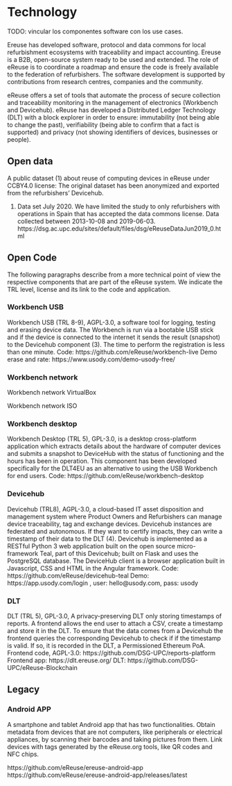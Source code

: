 # Technology

TODO: vincular los componentes software con los use cases.

Ereuse has developed software, protocol and data commons for local refurbishment ecosystems with traceability and impact accounting. Ereuse is a B2B, open-source system ready to be used and extended. The role of eReuse is to coordinate a roadmap and ensure the code is freely available to the federation of refurbishers. The software development is supported by contributions from research centres, companies and the community. 

eReuse offers a set of tools that automate the process of secure collection and traceability monitoring in the management of electronics (Workbench and Devicehub). eReuse has developed a Distributed Ledger Technology (DLT) with a block explorer in order to ensure: immutability (not being able to change the past), verifiability (being able to confirm that a fact is supported) and privacy (not showing identifiers of devices, businesses or people).

## Open data 

A public dataset (1) about reuse of computing devices in eReuse under CCBY4.0 license: The original dataset has been anonymized and exported from the refurbishers’ Devicehub.

1. Data set July 2020. We have limited the study to only refurbishers with operations in Spain that has accepted the data commons license. Data collected between 2013-10-08 and 2019-06-03.
https://dsg.ac.upc.edu/sites/default/files/dsg/eReuseDataJun2019_0.html

## Open Code

The following paragraphs describe from a more technical point of view the respective components that are part of the eReuse system. We indicate the TRL level, license and its link to the code and application.

### Workbench USB

Workbench USB (TRL 8-9), AGPL-3.0, a software tool for logging, testing and erasing device data. The Workbench is run via a bootable USB stick and if the device is connected to the internet it sends the result (snapshot) to the Devicehub component (3). The time to perform the registration is less than one minute. 
Code: https://github.com/eReuse/workbench-live
Demo erase and rate: https://www.usody.com/demo-usody-free/

### Workbench network

Workbench network VirtualBox

Workbench network ISO

### Workbench desktop

Workbench Desktop (TRL 5), GPL-3.0, is a desktop cross-platform application which extracts details about the hardware of computer devices and submits a snapshot to DeviceHub with the status of functioning and the hours has been in operation. This component has been developed specifically for the DLT4EU as an alternative to using the USB Workbench for end users. 
Code:  https://github.com/eReuse/workbench-desktop

### Devicehub

Devicehub (TRL8), AGPL-3.0, a cloud-based IT asset disposition and management system where Product Owners and Refurbishers can manage device traceability, tag and exchange devices. Devicehub instances are federated and autonomous. If they want to certify impacts, they can write a timestamp of their data to the DLT (4). Devicehub is implemented as a RESTful Python 3 web application built on the open source micro-framework Teal, part of this Devicehub; built on Flask and uses the PostgreSQL database. The DeviceHub client is a browser application built in Javascript, CSS and HTML in the Angular framework. 
Code: https://github.com/eReuse/devicehub-teal
Demo: https://app.usody.com/login , user: hello@usody.com, pass: usody
 
### DLT

DLT (TRL 5), GPL-3.0, A privacy-preserving DLT only storing timestamps of reports. A frontend allows the end user to attach a CSV, create a timestamp and store it in the DLT. To ensure that the data comes from a Devicehub the frontend queries the corresponding Devicehub to check if if the timestamp is valid. If so, it is recorded in the DLT, a Permissioned Ethereum PoA. 
Frontend code, AGPL-3.0: https://github.com/DSG-UPC/reports-platform
Frontend app: https://dlt.ereuse.org/
DLT: https://github.com/DSG-UPC/eReuse-Blockchain

## Legacy

### Android APP
A smartphone and tablet Android app that has two functionalities.
Obtain metadata from devices that are not computers, like peripherals or electrical appliances, by scanning their barcodes and taking pictures from them.
Link devices with tags generated by the eReuse.org tools, like QR codes and NFC chips.

https://github.com/eReuse/ereuse-android-app
https://github.com/eReuse/ereuse-android-app/releases/latest




